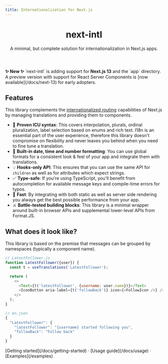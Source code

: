 ```yaml
---
title: Internationalization for Next.js
---
```


<header className="py-20">
  <h1 className="text-center text-3xl md:text-4xl font-bold text-slate-900 dark:text-white">
    next-intl
  </h1>
  <div className="bleed relative mt-6 -mx-6 md:-mx-8 2xl:-mx-24">
    <div className="mx-auto max-w-full w-[880px] text-center px-4">
      <span className="text-lg text-gray-600 md:text-xl">
        A minimal, but complete solution for internationalization in Next.js
        apps.
      </span>
    </div>
  </div>
</header>

<aside className="p-6 bg-emerald-50 border border-emerald-500 rounded-sm dark:nx-bg-primary-300/10 border-emerald-500/80">
  <b className="text-emerald-700">✨ New ✨ </b> `next-intl` is adding support
  for
  <b>Next.js 13</b> and the `app` directory. A preview version with support for React
  Server Components is [now available](/docs/next-13) for early adopters.
</aside>

## Features

This library complements the [internationalized routing](https://nextjs.org/docs/advanced-features/i18n-routing) capabilities of Next.js by managing translations and providing them to components.

- 🌟 **Proven ICU syntax**: This covers interpolation, plurals, ordinal pluralization, label selection based on enums and rich text. I18n is an essential part of the user experience, therefore this library doesn't compromise on flexibility and never leaves you behind when you need to fine tune a translation.
- 📅 **Built-in date, time and number formatting**: You can use global formats for a consistent look & feel of your app and integrate them with translations.
- 💡 **Hooks-only API**: This ensures that you can use the same API for `children` as well as for attributes which expect strings.
- ✅ **Type-safe**: If you're using TypeScript, you'll benefit from autocompletion for available message keys and compile-time errors for typos.
- 🚀 **Fast**: By integrating with both static as well as server side rendering you always get the best possible performance from your app.
- ⚔️ **Battle-tested building blocks**: This library is a minimal wrapper around built-in browser APIs and supplemental lower-level APIs from Format.JS.

## What does it look like?

This library is based on the premise that messages can be grouped by namespaces (typically a component name).

```js
// LatestFollower.js
function LatestFollower({user}) {
  const t = useTranslations('LatestFollower');

  return (
    <>
      <Text>{t('latestFollower', {username: user.name})}</Text>
      <IconButton aria-label={t('followBack')} icon={<FollowIcon />} />
    </>
  );
}
```

```js
// en.json
{
  "LatestFollower": {
    "latestFollower": "{username} started following you",
    "followBack": "Follow back"
  }
}
```

<div className="pt-8">
  [Getting started](/docs/getting-started) · [Usage guide](/docs/usage) ·
  [Examples](/examples)
</div>
